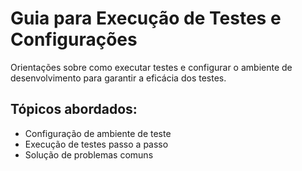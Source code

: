 # Guia para Execução de Testes e Configurações

Orientações sobre como executar testes e configurar o ambiente de desenvolvimento para garantir a eficácia dos testes.

## Tópicos abordados:

- Configuração de ambiente de teste
- Execução de testes passo a passo
- Solução de problemas comuns
